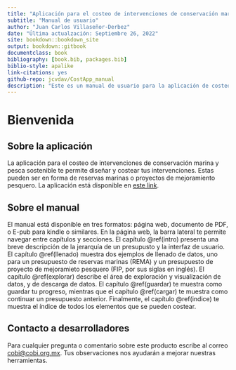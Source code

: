 ```yaml
--- 
title: "Aplicación para el costeo de intervenciones de conservación marina y pesca sostenible"
subtitle: "Manual de usuario"
author: "Juan Carlos Villaseñor-Derbez"
date: "Última actualzación: Septiembre 26, 2022"
site: bookdown::bookdown_site
output: bookdown::gitbook
documentclass: book
bibliography: [book.bib, packages.bib]
biblio-style: apalike
link-citations: yes
github-repo: jcvdav/CostApp_manual
description: "Este es un manual de usuario para la aplicación de costeo de intervenciones de conservación marina."
---
```


# Bienvenida

## Sobre la aplicación

La aplicación para el costeo de intervenciones de conservación marina y pesca sostenible te permite diseñar y costear tus intervenciones. Estas pueden ser en forma de reservas marinas o proyectos de mejoramiento pesquero. La aplicación está disponible en [este link](https://innovacionazul.shinyapps.io/AppCosteo/).

## Sobre el manual

El manual está disponible en tres formatos: página web, documento de PDF, o E-pub para kindle o similares. En la página web, la barra lateral te permite navegar entre capítulos y secciones. El capítulo \@ref(intro) presenta una breve descripción de la jerarquía de un presupusto y la interfaz de usuario. El capítulo \@ref(llenado) muestra dos ejemplos de llenado de datos, uno para un presupuesto de reservas marinas (REMA) y un presupuesto de proyecto de mejoramieto pesquero (FIP, por sus siglas en inglés). El capítulo \@ref(explorar) describe el área de exploración y visualización de datos, y de descarga de datos. El capítulo \@ref(guardar) te muestra como guardar tu progreso, mientras que el capítulo \@ref(cargar) te muestra como continuar un presupuesto anterior. Finalmente, el capítulo \@ref(indice) te muestra el índice de todos los elementos que se pueden costear.

## Contacto a desarrolladores

Para cualquier pregunta o comentario sobre este producto escribe al correo [cobi@cobi.org.mx](mailto:cobi@cobi.org.mx). Tus observaciones nos ayudarán a mejorar nuestras herramientas.
